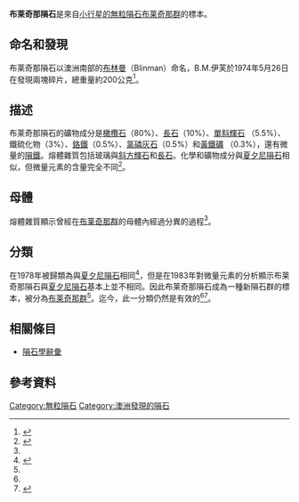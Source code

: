 {{Infobox meteorite
|Name                      =布莱奇那隕石
|Alternative names         = 
|Image                     = 
|Image_caption             = 
|Type                      = [[原始無球粒隕石|原始無球粒隕石]]
|Class                     = [[無粒隕石#小行星的無粒隕石|小行星的無粒隕石]]
|Group                     = [[布莱奇那群|布莱奇那群]]
|Structural_classification = 
|Composition               = [[橄欖石|橄欖石]]、[[斜長石|斜長石]]、[[單斜輝石|單斜輝石]]、硫化鐵、 [[鉻鐵|鉻鐵]]、[[氯磷灰石|氯磷灰石]]、[[鎳黃鐵礦|鎳黃鐵礦]]、[[隕鐵|隕鐵]]、熔體雜質
|Shock                     = 
|Weathering                = 
|Country                   = 澳大利亞
|Region                    = 南澳大利亞
|Lat_Long                  = {{coord|31.300000|S|138.383333|E|display=inline,title}}
|Observed_fall             = 否
|Fall_date                 = 
|Found_date                = 1974年5月26日
|TKW                       = {{convert|202.85|g}}（2個碎片）
|Image2                    = 
|Image2_caption            = 
}}
'''布莱奇那隕石'''是來自[[無粒隕石#小行星的無粒隕石|小行星的無粒隕石]][[布莱奇那群|布莱奇那群]]的標本。

== 命名和發現 ==
布莱奇那隕石以澳洲南部的[[布林曼|布林曼]]（Blinman）命名，B.M.伊芙於1974年5月26日在{{Coord|31.300000|S|138.383333|E|display=inline}}發現兩塊碎片，總重量約200公克<ref name="Brachina Meteoritical Bulletin Database">{{cite web|title=Brachina|url=http://www.lpi.usra.edu/meteor/metbull.php?sea=Brachinite&sfor=types&ants=&falls=&valids=&stype=exact&lrec=2000&map=ge&browse=&country=All&srt=name&categ=All&mblist=All&rect=&phot=&snew=0&pnt=Normal%20table&code=5127|publisher=Meteoritical Society|accessdate=15 December 2012|archive-date=2015-01-03|archive-url=https://web.archive.org/web/20150103200250/http://www.lpi.usra.edu/meteor/metbull.php?sea=Brachinite&sfor=types&ants=&falls=&valids=&stype=exact&lrec=2000&map=ge&browse=&country=All&srt=name&categ=All&mblist=All&rect=&phot=&snew=0&pnt=Normal%20table&code=5127|dead-url=no}}</ref>。

== 描述 ==
布莱奇那隕石的礦物成分是[[橄欖石|橄欖石]]（80%）、[[長石|長石]]（10%）、[[單斜輝石|單斜輝石]] （5.5%）、鐵硫化物（3%）、[[鉻鐵|鉻鐵]]（0.5%）、[[氯磷灰石|氯磷灰石]]（0.5%）和[[黃鐵礦|黃鐵礦]] （0.3%），還有微量的[[隕鐵|隕鐵]]。熔體雜質包括玻璃與[[斜方輝石|斜方輝石]]和[[長石|長石]]。化學和礦物成分與[[夏夕尼隕石|夏夕尼隕石]]相似，但微量元素的含量完全不同<ref name="Nehru 1983">{{cite journal|last=Nehru|first=C. E.|author2=Prinz, M. |author3=Delaney, J. S. |author4=Dreibus, G. |author5=Palme, H. |author6=Spettel, B. |author7= Wänke, H. |title=Brachina: A new type of meteorite, not a chassignite|journal=Journal of Geophysical Research|date=1 January 1983|volume=88|issue=S01|pages=B237|doi=10.1029/JB088iS01p0B237 |bibcode=1983JGR....88..237N}}</ref>。

== 母體 ==
熔體雜質顯示曾經在[[布莱奇那群|布莱奇那群]]的母體內經過分異的過程<ref name="Nehru 1983" />。

== 分類 ==
在1978年被歸類為與[[夏夕尼隕石|夏夕尼隕石]]相同<ref name="Graham MB 1978">{{cite journal|last=Graham|first=A. L.|journal=The Meteoritical Bulletin|year=1978|volume=55|pages=331|url=http://articles.adsabs.harvard.edu/cgi-bin/nph-iarticle_query?bibcode=1978Metic..13..327G&db_key=AST&page_ind=4&plate_select=NO&data_type=GIF&type=SCREEN_GIF&classic=YES|accessdate=15 December 2012}}</ref>，但是在1983年對微量元素的分析顯示布莱奇那隕石與[[夏夕尼隕石|夏夕尼隕石]]基本上並不相同。因此布莱奇那隕石成為一種新隕石群的標本，被分為[[布莱奇那群|布莱奇那群]]<ref name="Nehru 1983" />。迄今，此一分類仍然是有效的<ref name="Brachina Meteoritical Bulletin Database" /><ref name="Grady 2000">{{cite book|last=Grady|first=Monica M.|title=Catalogue of meteorites|year=2000|publisher=Cambridge University Press|location=Cambridge|isbn=9780521663038|edition=5th ed. rev. and enl.}}</ref>。

== 相關條目 ==
* [[隕石學辭彙|隕石學辭彙]]

== 參考資料==
{{Reflist}}
 
{{隕石}}
{{Meteorites by name}}

[[Category:無粒隕石|Category:無粒隕石]]
[[Category:澳洲發現的隕石|Category:澳洲發現的隕石]]